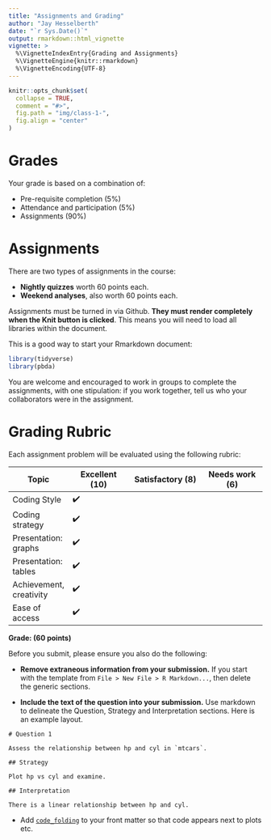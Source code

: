 ```yaml
---
title: "Assignments and Grading"
author: "Jay Hesselberth"
date: "`r Sys.Date()`"
output: rmarkdown::html_vignette
vignette: >
  %\VignetteIndexEntry{Grading and Assignments}
  %\VignetteEngine{knitr::rmarkdown}
  %\VignetteEncoding{UTF-8}
---
```


```r
knitr::opts_chunk$set(
  collapse = TRUE,
  comment = "#>",
  fig.path = "img/class-1-",
  fig.align = "center"
)
```

# Grades

Your grade is based on a combination of:

- Pre-requisite completion (5%)
- Attendance and participation (5%)
- Assignments (90%)

# Assignments

There are two types of assignments in the course:

- **Nightly quizzes** worth 60 points each.
- **Weekend analyses**, also worth 60 points each.

Assignments must be turned in via Github. **They must render completely when the Knit button is clicked**. This means you will need to load all libraries within the document.

This is a good way to start your Rmarkdown document:

```r
library(tidyverse)
library(pbda)
```

You are welcome and encouraged to work in groups to complete the assignments, with one stipulation: if you work together, tell us who your collaborators were in the assignment.

# Grading Rubric

Each assignment problem will be evaluated using the following rubric:

| **Topic** | **Excellent (10)** | **Satisfactory (8)** | **Needs work (6)** |
| --------- | ------------- | ---------------- | -------------- |
| Coding Style | ✔️           |                  |                |
| Coding strategy |  ✔️          |                  |                |
| Presentation: graphs |   ✔️         |                  |                |
| Presentation: tables |  ✔️          |                  |                |
| Achievement, creativity |   ✔️         |                  |                |
| Ease of access | ✔️           |                 |                |

**Grade: (60 points)**

Before you submit, please ensure you also do the following:

- **Remove extraneous information from your submission.** If you start with the template from `File > New File > R Markdown...`, then delete the generic sections.

- **Include the text of the question into your submission.** Use markdown to delineate the Question, Strategy and Interpretation sections. Here is an example layout.

```
# Question 1

Assess the relationship between hp and cyl in `mtcars`.

## Strategy

Plot hp vs cyl and examine.

## Interpretation

There is a linear relationship between hp and cyl.
```

- Add [`code_folding`](rmarkdown.rstudio.com/html_document_format.html#code_folding) to your front matter so that code appears next to plots etc.

